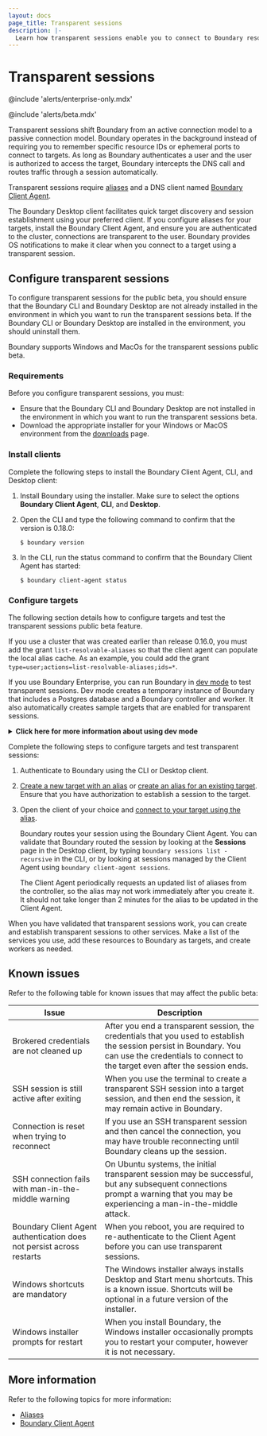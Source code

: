 ```yaml
---
layout: docs
page_title: Transparent sessions
description: |-
  Learn how transparent sessions enable you to connect to Boundary resources without remembering resource IDs or port numbers.
---
```


# Transparent sessions

@include 'alerts/enterprise-only.mdx'

@include 'alerts/beta.mdx'

Transparent sessions shift Boundary from an active connection model to a passive connection model.
Boundary operates in the background instead of requiring you to remember specific resource IDs or ephemeral ports to connect to targets.
As long as Boundary authenticates a user and the user is authorized to access the target, Boundary intercepts the DNS call and routes traffic through a session automatically.

Transparent sessions require [aliases](/docs/concepts/aliases) and a DNS client named [Boundary Client Agent](/docs/api-clients/client-agent).

The Boundary Desktop client facilitates quick target discovery and session establishment using your preferred client.
If you configure aliases for your targets, install the Boundary Client Agent, and ensure you are authenticated to the cluster, connections are transparent to the user.
Boundary provides OS notifications to make it clear when you connect to a target using a transparent session.

## Configure transparent sessions

To configure transparent sessions for the public beta, you should ensure that the Boundary CLI and Boundary Desktop are not already installed in the environment in which you want to run the transparent sessions beta.
If the Boundary CLI or Boundary Desktop are installed in the environment, you should uninstall them.

Boundary supports Windows and MacOs for the transparent sessions public beta.

### Requirements

Before you configure transparent sessions, you must:

- Ensure that the Boundary CLI and Boundary Desktop are not installed in the environment in which you want to run the transparent sessions beta.
- Download the appropriate installer for your Windows or MacOS environment from the [downloads](/boundary/install) page.

### Install clients

Complete the following steps to install the Boundary Client Agent, CLI, and Desktop client:

1. Install Boundary using the installer.
Make sure to select the options **Boundary Client Agent**, **CLI**, and **Desktop**.
1. Open the CLI and type the following command to confirm that the version is 0.18.0:
   ```
   $ boundary version
   ```
1. In the CLI, run the status command to confirm that the Boundary Client Agent has started:

   ```shell-session
   $ boundary client-agent status

### Configure targets

The following section details how to configure targets and test the transparent sessions public beta feature.

If you use a cluster that was created earlier than release 0.16.0, you must add the grant `list-resolvable-aliases` so that the client agent can populate the local alias cache.
As an example, you could add the grant `type=user;actions=list-resolvable-aliases;ids=*`.

If you use Boundary Enterprise, you can run Boundary in [dev mode](/docs/getting-started/dev-mode/dev-mode) to test transparent sessions.
Dev mode creates a temporary instance of Boundary that includes a Postgres database and a Boundary controller and worker.
It also automatically creates sample targets that are enabled for transparent sessions.

<details><summary><strong>Click here for more information about using dev mode</strong></summary>

Run the following command to start Boundary in dev mode:

```
$ boundary dev -worker-dns-server udp://8.8.8.8:53
```

You can use the following sample targets to test transparent sessions:

Local Postgres target:
- **Description**: A local Postgres target.
You can connect to it using the flag `-dbname boundary`.
- **Alias value**: `postgres.boundary.dev`
- **Usage**: Use the following command to connect to this target using the CLI or client of your choice:

  ```shell-session
  $ psql postgresql://postgres:postgres@postgres.boundary.dev/boundary`
  ```

Local SSH target:
- **Description**: A localhost target that you can connect to using SSH and an alias.
Make sure you have a local SSH server running to connect to this target, or modify the target definition to point to an SSH server of your choice.
- **Alias value**: `ssh.boundary.dev`
- **Usage**: Use the following command to connect to this target using the CLI or client of your choice:

  ```shell-session
  $ ssh <my_username>@ssh.boundary.dev
  ```

  If you configured the SSH target for credential injection, Boundary should not prompt you for credentials.

Web target:
- **Description**: A web target using an address in Boundary.
Only HTTPS is supported, as this target uses port 442.
Alias values for web targets should match the target's URL.
- **Alias value**: `www.hashicorp.com`
- **Usage**: Enter `https://www.hashicorp.com` in the browser.
Validate that Boundary created the session using the following command:

  ```shell-session
  $ boundary sessions list -recursive
  ```

</details>

Complete the following steps to configure targets and test transparent sessions:

1. Authenticate to Boundary using the CLI or Desktop client.
1. [Create a new target with an alias](/docs/concepts/aliases#create-an-alias-during-target-creation) or [create an alias for an existing target](/docs/concepts/aliases#create-an-alias-for-an-existing-target).
Ensure that you have authorization to establish a session to the target.
1. Open the client of your choice and [connect to your target using the alias](/docs/concepts/aliases#connect-to-a-target-using-an-alias).

   Boundary routes your session using the Boundary Client Agent.
   You can validate that Boundary routed the session by looking at the **Sessions** page in the Desktop client, by typing `boundary sessions list -recursive` in the CLI, or by looking at sessions managed by the Client Agent using `boundary client-agent sessions`.

   <Note>

   The Client Agent periodically requests an updated list of aliases from the controller, so the alias may not work immediately after you create it.
   It should not take longer than 2 minutes for the alias to be updated in the Client Agent.

   </Note>

When you have validated that transparent sessions work, you can create and establish transparent sessions to other services.
Make a list of the services you use, add these resources to Boundary as targets, and create workers as needed.

## Known issues

Refer to the following table for known issues that may affect the public beta:

| Issue | Description |
| ----- | ----------- |
| Brokered credentials are not cleaned up | After you end a transparent session, the credentials that you used to establish the session persist in Boundary. You can use the credentials to connect to the target even after the session ends. |
| SSH session is still active after exiting | When you use the terminal to create a transparent SSH session into a target session, and then end the session, it may remain active in Boundary. |
| Connection is reset when trying to reconnect | If you use an SSH transparent session and then cancel the connection, you may have trouble reconnecting until Boundary cleans up the session. |
| SSH connection fails with man-in-the-middle warning | On Ubuntu systems, the initial transparent session may be successful, but any subsequent connections prompt a warning that you may be experiencing a man-in-the-middle attack. |
| Boundary Client Agent authentication does not persist across restarts | When you reboot, you are required to re-authenticate to the Client Agent before you can use transparent sessions. |
| Windows shortcuts are mandatory | The Windows installer always installs Desktop and Start menu shortcuts. This is a known issue. Shortcuts will be optional in a future version of the installer. |
| Windows installer prompts for restart | When you install Boundary, the Windows installer occasionally prompts you to restart your computer, however it is not necessary. |

## More information

Refer to the following topics for more information:

- [Aliases](/boundary/docs/concepts/aliases)
- [Boundary Client Agent](/boundary/docs/api-clients/client-agent)